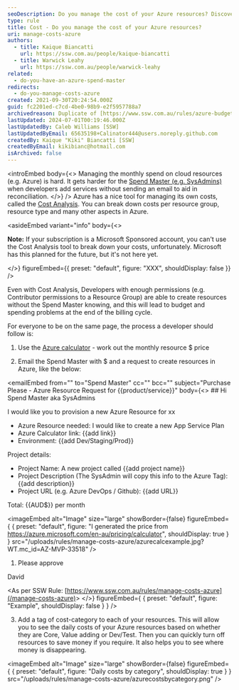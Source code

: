 ```yaml
---
seoDescription: Do you manage the cost of your Azure resources? Discover how to keep track of your cloud expenses with Microsoft's Cost Analysis tool and best practices for developers and spend masters.
type: rule
title: Cost - Do you manage the cost of your Azure resources?
uri: manage-costs-azure
authors:
  - title: Kaique Biancatti
    url: https://ssw.com.au/people/kaique-biancatti
  - title: Warwick Leahy
    url: https://ssw.com.au/people/warwick-leahy
related:
  - do-you-have-an-azure-spend-master
redirects:
  - do-you-manage-costs-azure
created: 2021-09-30T20:24:54.000Z
guid: fc2201ed-c7cd-4be0-98b9-e2f5957788a7
archivedreason: Duplicate of [https://www.ssw.com.au/rules/azure-budgets](/rules/azure-budgets)
lastUpdated: 2024-07-01T00:19:46.000Z
lastUpdatedBy: Caleb Williams [SSW]
lastUpdatedByEmail: 65635198+Calinator444@users.noreply.github.com
createdBy: Kaique "Kiki" Biancatti [SSW]
createdByEmail: kikibianc@hotmail.com
isArchived: false
---
```


<introEmbed
  body={<>
Managing the monthly spend on cloud resources (e.g. Azure) is hard. It gets harder for the [Spend Master (e.g. SysAdmins)](/do-you-have-an-azure-spend-master) when developers add services without sending an email to aid in reconciliation.
  </>}
/>
Azure has a nice tool for managing its own costs, called the [Cost Analysis](https://docs.microsoft.com/en-us/azure/cost-management-billing/costs/quick-acm-cost-analysis?WT.mc_id=AZ-MVP-33518). You can break down costs per resource group, resource type and many other aspects in Azure.

<asideEmbed
  variant="info"
  body={<>
    
**Note:** If your subscription is a Microsoft Sponsored account, you can't use the Cost Analysis tool to break down your costs, unfortunately. Microsoft
has this planned for the future, but it's not here yet.

  </>}
  figureEmbed={{
    preset: "default",
    figure: "XXX",
    shouldDisplay: false
  }}
/>

Even with Cost Analysis, Developers with enough permissions (e.g. Contributor permissions to a Resource Group) are able to create resources without the Spend Master knowing, and this will lead to budget and spending problems at the end of the billing cycle.

For everyone to be on the same page, the process a developer should follow is:

1. Use the [Azure calculator](https://azure.microsoft.com/en-au/pricing/calculator?WT.mc_id=AZ-MVP-33518) - work out the monthly resource $ price

2. Email the Spend Master with $ and a request to create resources in Azure, like the below:

<emailEmbed
  from=""
  to="Spend Master"
  cc=""
  bcc=""
  subject="Purchase Please - Azure Resource Request for &#123;&#123;product/service&#125;&#125;"
  body={<>
    ## Hi Spend Master aka SysAdmins

I would like you to provision a new Azure Resource for xx

* Azure Resource needed: I would like to create a new App Service Plan
* Azure Calculator link: &#123;&#123;add link&#125;&#125;
* Environment: &#123;&#123;add Dev/Staging/Prod&#125;&#125;

Project details:

* Project Name: A new project called &#123;&#123;add project name&#125;&#125;
* Project Description (The SysAdmin will copy this info to the Azure Tag): &#123;&#123;add description&#125;&#125;
* Project URL (e.g. Azure DevOps / Github): &#123;&#123;add URL&#125;&#125;

Total: &#123;&#123;AUD$&#125;&#125; per month


<imageEmbed
  alt="Image"
  size="large"
  showBorder={false}
  figureEmbed={ {
    preset: "default",
    figure: "I generated the price from https://azure.microsoft.com/en-au/pricing/calculator",
    shouldDisplay: true
  } }
  src="/uploads/rules/manage-costs-azure/azurecalcexample.jpg?WT.mc_id=AZ-MVP-33518"
/>

1. Please approve

David

&lt;As per SSW Rule: [https://www.ssw.com.au/rules/manage-costs-azure](/manage-costs-azure)&gt;
  </>}
  figureEmbed={ {
    preset: "default",
    figure: "Example",
    shouldDisplay: false
  } }
/>

3. Add a tag of cost-category to each of your resources. This will allow you to see the daily costs of your Azure resources based on whether they are Core, Value adding or Dev/Test. Then you can quickly turn off resources to save money if you require. It also helps you to see where money is disappearing.


<imageEmbed
  alt="Image"
  size="large"
  showBorder={false}
  figureEmbed={ {
    preset: "default",
    figure: "Daily costs by category",
    shouldDisplay: true
  } }
  src="/uploads/rules/manage-costs-azure/azurecostsbycategory.png"
/>
